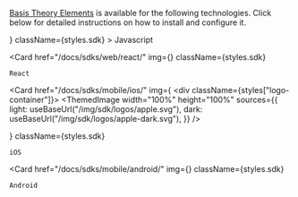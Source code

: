 

<!-- This doesn't contain headings because they are not supported by the TOC -->
<!-- https://github.com/facebook/docusaurus/issues/3915 -->

[Basis Theory Elements](/docs/concepts/elements) is available for the following technologies. Click below for detailed instructions on how to install and configure it.

<div className={styles["sdk-column"]}>
  <Card
    href="/docs/sdks/web/javascript/"
    img={<JavaScript />}
    className={styles.sdk}
  >
    Javascript
  </Card>

  <Card
    href="/docs/sdks/web/react/"
    img={<ReactSvg />}
    className={styles.sdk}
  >
    React
  </Card>

  <Card
    href="/docs/sdks/mobile/ios/"
    img={
      <div className={styles["logo-container"]}>
        <ThemedImage
          width="100%"
          height="100%"
          sources={{
            light: useBaseUrl("/img/sdk/logos/apple.svg"),
            dark: useBaseUrl("/img/sdk/logos/apple-dark.svg"),
          }}
        />
      </div>
    }
    className={styles.sdk}
  >
    iOS
  </Card>

  <Card
    href="/docs/sdks/mobile/android/"
    img={<Android />}
    className={styles.sdk}
  >
    Android
  </Card>
</div>
